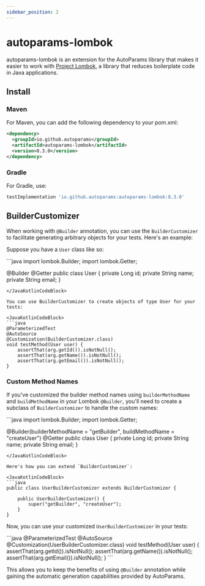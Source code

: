 ```yaml
---
sidebar_position: 2
---
```



# autoparams-lombok

autoparams-lombok is an extension for the AutoParams library that makes it easier to work with [Project Lombok](https://projectlombok.org/), a library that reduces boilerplate code in Java applications.

## Install

### Maven

For Maven, you can add the following dependency to your pom.xml:

```xml
<dependency>
  <groupId>io.github.autoparams</groupId>
  <artifactId>autoparams-lombok</artifactId>
  <version>8.3.0</version>
</dependency>
```

### Gradle

For Gradle, use:

```groovy
testImplementation 'io.github.autoparams:autoparams-lombok:8.3.0'
```

## BuilderCustomizer

When working with `@Builder` annotation, you can use the `BuilderCustomizer` to facilitate generating arbitrary objects for your tests. Here's an example:

Suppose you have a `User` class like so:

<JavaKotlinCodeBlock>
```java
import lombok.Builder;
import lombok.Getter;

@Builder
@Getter
public class User {
    private Long id;
    private String name;
    private String email;
}
```
</JavaKotlinCodeBlock>

You can use BuilderCustomizer to create objects of type User for your tests:

<JavaKotlinCodeBlock>
```java
@ParameterizedTest
@AutoSource
@Customization(BuilderCustomizer.class)
void testMethod(User user) {
    assertThat(arg.getId()).isNotNull();
    assertThat(arg.getName()).isNotNull();
    assertThat(arg.getEmail()).isNotNull();
}
```
</JavaKotlinCodeBlock>

### Custom Method Names

If you've customized the builder method names using `builderMethodName` and `buildMethodName` in your Lombok `@Builder`, you'll need to create a subclass of `BuilderCustomizer` to handle the custom names:

<JavaKotlinCodeBlock>
```java
import lombok.Builder;
import lombok.Getter;

@Builder(builderMethodName = "getBuilder", buildMethodName = "createUser")
@Getter
public class User {
    private Long id;
    private String name;
    private String email;
}
```
</JavaKotlinCodeBlock>

Here's how you can extend `BuilderCustomizer`:

<JavaKotlinCodeBlock>
```java
public class UserBuilderCustomizer extends BuilderCustomizer {

    public UserBuilderCustomizer() {
        super("getBuilder", "createUser");
    }
}
```
</JavaKotlinCodeBlock>

Now, you can use your customized `UserBuilderCustomizer` in your tests:

<JavaKotlinCodeBlock>
```java
@ParameterizedTest
@AutoSource
@Customization(UserBuilderCustomizer.class)
void testMethod(User user) {
    assertThat(arg.getId()).isNotNull();
    assertThat(arg.getName()).isNotNull();
    assertThat(arg.getEmail()).isNotNull();
}
```
</JavaKotlinCodeBlock>

This allows you to keep the benefits of using `@Builder` annotation while gaining the automatic generation capabilities provided by AutoParams.